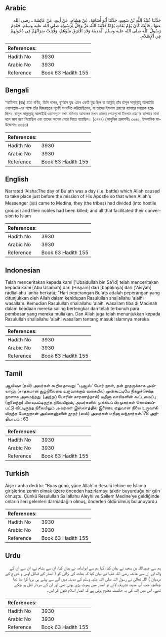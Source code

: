 ## Arabic


<div dir="rtl" lang="ar" style={{fontSize:'larger',backgroundColor:'#f8f9fa',padding:20}}>
حَدَّثَنَا عُبَيْدُ اللَّهِ بْنُ سَعِيدٍ، حَدَّثَنَا أَبُو أُسَامَةَ، عَنْ هِشَامٍ، عَنْ أَبِيهِ، عَنْ عَائِشَةَ ـ رضى الله عنها ـ قَالَتْ كَانَ يَوْمُ بُعَاثٍ يَوْمًا قَدَّمَهُ اللَّهُ عَزَّ وَجَلَّ لِرَسُولِهِ صلى الله عليه وسلم، فَقَدِمَ رَسُولُ اللَّهِ صلى الله عليه وسلم الْمَدِينَةَ وَقَدِ افْتَرَقَ مَلَؤُهُمْ، وَقُتِلَتْ سَرَاتُهُمْ فِي دُخُولِهِمْ فِي الإِسْلاَمِ‏.‏
</div>
<div style={{backgroundColor:'#f8f9fa',padding:20, marginBottom: 10}}><table> <thead> <tr> <th>References:</th> <th></th> </tr> </thead> <tbody><tr><td>Hadith No</td><td>3930</td></tr><tr><td>Arabic No</td><td>3930</td></tr><tr><td>Reference</td><td>Book 63 Hadith 155</td></tr></tbody></table></div>

## Bengali


<div dir="ltr" lang="bn" style={{fontSize:'larger',backgroundColor:'#f8f9fa',padding:20}}>
‘আয়িশাহ (রাঃ) হতে বর্ণিত, তিনি বলেন, বু‘আস যুদ্ধ এমন একটি যুদ্ধ ছিল যা আল্লাহ্ তাঁর রাসূল সাল্লাল্লাহু আলাইহি ওয়াসাল্লাম-এর পক্ষে তাঁর হিজরাতের পূর্বেই সংঘটিত করিয়েছিলেন, যা তাদের ইসলাম গ্রহণের ব্যাপারে সহায়ক হয়েছিল। রাসূল সাল্লাল্লাহু আলাইহি ওয়াসাল্লাম যখন মদিনায় আসলেন তখন তাদের গোত্রগুলো ইসলাম গ্রহণের ব্যাপারে নানা দলে ভাগ হয়ে গিয়েছিল এবং তাদের অনেক নেতা নিহত হয়েছিল। (৩৭৭৭) (আধুনিক প্রকাশনীঃ ৩৬৪০, ইসলামিক ফাউন্ডেশনঃ ৩৬৪৩)
</div>
<div style={{backgroundColor:'#f8f9fa',padding:20, marginBottom: 10}}><table> <thead> <tr> <th>References:</th> <th></th> </tr> </thead> <tbody><tr><td>Hadith No</td><td>3930</td></tr><tr><td>Arabic No</td><td>3930</td></tr><tr><td>Reference</td><td>Book 63 Hadith 155</td></tr></tbody></table></div>

## English


<div dir="ltr" lang="en" style={{fontSize:'larger',backgroundColor:'#f8f9fa',padding:20}}>
Narrated 'Aisha:The day of Bu'ath was a day (i.e. battle) which Allah caused to take place just before the mission of His Apostle so that when Allah's Messenger (ﷺ) came to Medina, they (the tribes) had divided (into hostile groups) and their nobles had been killed; and all that facilitated their conversion to Islam
</div>
<div style={{backgroundColor:'#f8f9fa',padding:20, marginBottom: 10}}><table> <thead> <tr> <th>References:</th> <th></th> </tr> </thead> <tbody><tr><td>Hadith No</td><td>3930</td></tr><tr><td>Arabic No</td><td>3930</td></tr><tr><td>Reference</td><td>Book 63 Hadith 155</td></tr></tbody></table></div>

## Indonesian


<div dir="ltr" lang="id" style={{fontSize:'larger',backgroundColor:'#f8f9fa',padding:20}}>
Telah menceritakan kepada kami ['Ubaidullah bin Sa'id] telah menceritakan kepada kami [Abu Usamah] dari [Hisyam] dari [bapaknya] dari ['Aisyah] radliallahu 'anha berkata; "Hari peperangan Bu'ats adalah peperangan yang ditunjukkan oleh Allah dalam kehidupan Rasulullah shallallahu 'alaihi wasallam. Kemudian Rasulullah shallallahu 'alaihi wasallam tiba di Madinah dalam keadaan mereka saling bertengkar dan telah terbunuh para pembesar yang mereka muliakan. Dan Allah juga telah menunjukkan kepada Rasulullah shallallahu 'alaihi wasallam tentang masuk Islamnya mereka
</div>
<div style={{backgroundColor:'#f8f9fa',padding:20, marginBottom: 10}}><table> <thead> <tr> <th>References:</th> <th></th> </tr> </thead> <tbody><tr><td>Hadith No</td><td>3930</td></tr><tr><td>Arabic No</td><td>3930</td></tr><tr><td>Reference</td><td>Book 63 Hadith 155</td></tr></tbody></table></div>

## Tamil


<div dir="ltr" lang="ta" style={{fontSize:'larger',backgroundColor:'#f8f9fa',padding:20}}>
ஆயிஷா (ரலி) அவர்கள் கூறிய தாவது: “புஆஸ்' போர் நாள், தன் தூதருக்காக அல்லாஹ் (சாதகமான சூழ்நிலையை உருவாக்கும் வகையில்) முன்கூட்டியே நிகழச்செய்த நாளாக அமைந்தது. (அந்தப் போரின் காரணத்தால்) மதீனா வாசிகளின் கூட்டமைப்பு (குலைந்து) பிளவுபட்டிருந்த நிலையிலும், அவர்களில் முக்கியப் பிரமுகர்கள் கொல்லப்பட்டு விட்டிருந்த நிலையிலும் அவர்கள் இஸ்லாத்தில் இணைய ஏதுவான நிலை உருவாகியிருந்த போதுதான் அல்லாஹ்வின் தூதர் (ஸல்) அவர்கள் மதீனா வந்தார்கள்.178 அத்தியாயம் : 63
</div>
<div style={{backgroundColor:'#f8f9fa',padding:20, marginBottom: 10}}><table> <thead> <tr> <th>References:</th> <th></th> </tr> </thead> <tbody><tr><td>Hadith No</td><td>3930</td></tr><tr><td>Arabic No</td><td>3930</td></tr><tr><td>Reference</td><td>Book 63 Hadith 155</td></tr></tbody></table></div>

## Turkish


<div dir="ltr" lang="tr" style={{fontSize:'larger',backgroundColor:'#f8f9fa',padding:20}}>
Aişe r.anha dedi ki: "Buas günü, yüce Allah'ın Resulü lehine ve İslama girişlerine zemin olmak üzere önceden hazırlamayı takdir buyurduğu bir gün olmuştu. Çünkü Resulullah Sallallahu Aleyhi ve Sellem Medine'ye geldiğinde onların ileri gelenleri darmadağın olmuş, önderleri öldürülmüş bulunuyordu
</div>
<div style={{backgroundColor:'#f8f9fa',padding:20, marginBottom: 10}}><table> <thead> <tr> <th>References:</th> <th></th> </tr> </thead> <tbody><tr><td>Hadith No</td><td>3930</td></tr><tr><td>Arabic No</td><td>3930</td></tr><tr><td>Reference</td><td>Book 63 Hadith 155</td></tr></tbody></table></div>

## Urdu


<div dir="rtl" lang="ur" style={{fontSize:'larger',backgroundColor:'#f8f9fa',padding:20}}>
ہم سے عبیداللہ بن سعید نے بیان کیا، کہا ہم سے ابواسامہ نے بیان کیا، ان سے ہشام نے، ان سے ان کے والد اور ان سے عائشہ رضی اللہ عنہا نے بیان کیا کہ بعاث کی لڑائی کو ( انصار کے قبائل اوس و خزرج کے درمیان ) اللہ تعالیٰ نے رسول اللہ صلی اللہ علیہ وسلم کے مدینہ میں آنے سے پہلے ہی برپا کرا دیا تھا چنانچہ جب آپ مدینہ تشریف لائے تو انصار میں پھوٹ پڑی ہوئی تھی اور ان کے سردار قتل ہو چکے تھے۔ اس میں اللہ کی یہ حکمت معلوم ہوتی ہے کہ انصار اسلام قبول کر لیں۔
</div>
<div style={{backgroundColor:'#f8f9fa',padding:20, marginBottom: 10}}><table> <thead> <tr> <th>References:</th> <th></th> </tr> </thead> <tbody><tr><td>Hadith No</td><td>3930</td></tr><tr><td>Arabic No</td><td>3930</td></tr><tr><td>Reference</td><td>Book 63 Hadith 155</td></tr></tbody></table></div>